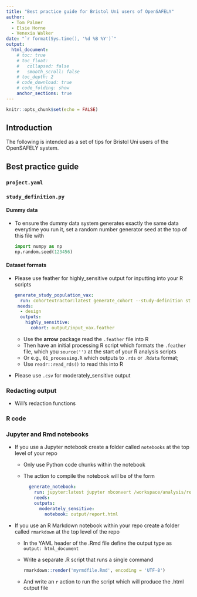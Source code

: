 ```yaml
---
title: "Best practice guide for Bristol Uni users of OpenSAFELY"
author:
  - Tom Palmer
  - Elsie Horne
  - Venexia Walker
date: "`r format(Sys.time(), '%d %B %Y')`"
output:
  html_document:
    # toc: true
    # toc_float:
    #   collapsed: false
    #   smooth_scroll: false
    # toc_depth: 2
    # code_download: true
    # code_folding: show
    anchor_sections: true
---
```


```r
knitr::opts_chunk$set(echo = FALSE)
```

## Introduction 

The following is intended as a set of tips for Bristol Uni users of the OpenSAFELY system.

## Best practice guide{.tabset .tabset-pills .tabset-fade} 

### `project.yaml`

### `study_definition.py`

#### Dummy data
- To ensure the dummy data system generates exactly the same data everytime you run it, set a random number generator seed at the top of this file with

    ``` python
    import numpy as np
    np.random.seed(123456)
    ```

#### Dataset formats
- Please use feather for highly_sensitive output for inputting into your R scripts  

    ``` yaml
    generate_study_population_vax:
      run: cohortextractor:latest generate_cohort --study-definition study_definition_vax --output-format feather
     needs: 
      - design
      outputs:
        highly_sensitive:
          cohort: output/input_vax.feather
    ```  
  - Use the **arrow** package read the `.feather` file into R
  - Then have an initial processing R script which formats the `.feather` file, which you `source('')` at the start of your R analysis scripts  
  - Or e.g., `01_processing.R` which outputs to `.rds` or `.Rdata` format; 
  - Use `readr::read_rds()` to read this into R
  
<!--
  - Alternatively, use the **vroom** package, the `vroom::vroom()` function has the `col_sel` argument
-->

  - Please use `.csv` for moderately_sensitive output

### Redacting output

- Will's redaction functions

### R code


### Jupyter and Rmd notebooks

- If you use a Jupyter notebook create a folder called `notebooks` at the top level of your repo
  - Only use Python code chunks within the notebook
  - The action to compile the notebook will be of the form

    ``` yaml
      generate_notebook:
        run: jupyter:latest jupyter nbconvert /workspace/analysis/report.ipynb --execute --to html --template basic --output-dir=/workspace/output --ExecutePreprocessor.timeout=86400 --no-input
        needs:
        outputs:
          moderately_sensitive:
            notebook: output/report.html
    ```

- If you use an R Markdown notebook within your repo create a folder called `rmarkdown` at the top level of the repo
  - In the YAML header of the .Rmd file define the output type as `output: html_document`
  - Write a separate .R script that runs a single command 
  
    ``` r
    rmarkdown::render('myrmdfile.Rmd', encoding = 'UTF-8') 
    ```  
  - And write an `r` action to run the script which will produce the .html output file
